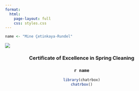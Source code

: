 ```yaml
---
format: 
  html:
    page-layout: full
    css: styles.css
---
```


```r
name <- "Mine Çetinkaya-Rundel"
```

![](ribbon.jpg)

<center>

### Certificate of Excellence in Spring Cleaning

### `r name`

```r
library(chatrbox)
chatrbox()


```

</center>
